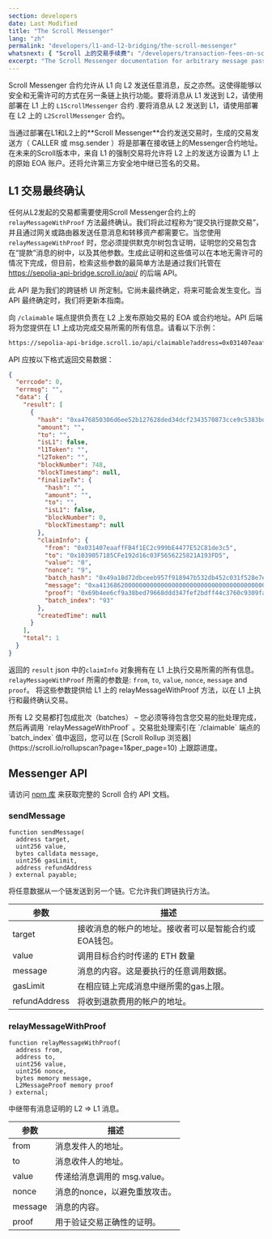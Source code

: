 ```yaml
---
section: developers
date: Last Modified
title: "The Scroll Messenger"
lang: "zh"
permalink: "developers/l1-and-l2-bridging/the-scroll-messenger"
whatsnext: { "Scroll 上的交易手续费": "/developers/transaction-fees-on-scroll/" }
excerpt: "The Scroll Messenger documentation for arbitrary message passing between L1 and L2."
---
```




Scroll Messenger 合约允许从 L1 向 L2 发送任意消息，反之亦然。这使得能够以安全和无需许可的方式在另一条链上执行功能。要将消息从 L1 发送到 L2，请使用部署在 L1 上的 `L1ScrollMessenger` 合约 .要将消息从 L2 发送到 L1，请使用部署在 L2 上的 `L2ScrollMessenger` 合约。

<Aside type="caution" title="">
  当通过部署在L1和L2上的**Scroll Messenger**合约发送交易时，生成的交易发送方（ CALLER 或 msg.sender ）将是部署在接收链上的Messenger合约地址。
  <br />
  在未来的Scroll版本中，来自 L1 的强制交易将允许将 L2 上的发送方设置为 L1 上的原始 EOA 账户。还将允许第三方安全地中继已签名的交易。
</Aside>

## L1 交易最终确认

任何从L2发起的交易都需要使用Scroll Messenger合约上的 `relayMessageWithProof` 方法最终确认。我们将此过程称为“提交执行提款交易”，并且通过网关或路由器发送任意消息和转移资产都需要它。当您使用 `relayMessageWithProof` 时，您必须提供默克尔树包含证明，证明您的交易包含在“提款”消息的树中，以及其他参数。生成此证明和这些值可以在本地无需许可的情况下完成，但目前，检索这些参数的最简单方法是通过我们托管在 https://sepolia-api-bridge.scroll.io/api/ 的后端 API。

<Aside type="danger" title="实验性 API">
  此 API 是为我们的跨链桥 UI 所定制。它尚未最终确定，将来可能会发生变化。当 API 最终确定时，我们将更新本指南。
</Aside>

向 `/claimable` 端点提供负责在 L2 上发布原始交易的 EOA 或合约地址。API 后端将为您提供在 L1 上成功完成交易所需的所有信息。请看以下示例：

```bash
https://sepolia-api-bridge.scroll.io/api/claimable?address=0x031407eaaffFB4f1EC2c999bE4477E52C81de3c5&page_size=10&page=1
```

API 应按以下格式返回交易数据：

```json
{
  "errcode": 0,
  "errmsg": "",
  "data": {
    "result": [
      {
        "hash": "0xa476850306d6ee52b127628ded34dcf2343570873cce9c5383bd497db48d4f9b",
        "amount": "",
        "to": "",
        "isL1": false,
        "l1Token": "",
        "l2Token": "",
        "blockNumber": 748,
        "blockTimestamp": null,
        "finalizeTx": {
          "hash": "",
          "amount": "",
          "to": "",
          "isL1": false,
          "blockNumber": 0,
          "blockTimestamp": null
        },
        "claimInfo": {
          "from": "0x031407eaaffFB4f1EC2c999bE4477E52C81de3c5",
          "to": "0x1039057185CFe192d16c03F5656225821A193FD5",
          "value": "0",
          "nonce": "9",
          "batch_hash": "0x49a18d72dbceeb957f918947b532db452c031f528e7e6bf329007066638c5e50",
          "message": "0xa413686200000000000000000000000000000000000000000000000000000000000000200000000000000000000000000000000000000000000000000000000000000005686f6c6973000000000000000000000000000000000000000000000000000000",
          "proof": "0x69b4ee6cf9a38bed79668ddd347fef2bdff44c3760c9309fa41decfd60202d22ad3228b676f7d3cd4284a5443f17f1962b36e491b30a40b2405849e597ba5fb5b4c11951957c6f8f642c4af61cd6b24640fec6dc7fc607ee8206a99e92410d3079f53171df5c0661d2afe86c4d97b6f34278daf6a0ea9baff5b4fc979d5629a5",
          "batch_index": "93"
        },
        "createdTime": null
      }
    ],
    "total": 1
  }
}
```

返回的 `result` json 中的`claimInfo` 对象拥有在 L1 上执行交易所需的所有信息。`relayMessageWithProof` 所需的参数是: `from`, `to`, `value`, `nonce`, `message` and `proof`。 将这些参数提供给 L1 上的 relayMessageWithProof 方法，以在 L1 上执行和最终确认交易。


<Aside type="tip" title="">
  所有 L2 交易都打包成批次（batches） – 您必须等待包含您交易的批处理完成，然后再调用 `relayMessageWithProof` 。交易批处理索引在 `/claimable` 端点的 `batch_index` 值中返回，您可以在 [Scroll Rollup 浏览器](https://scroll.io/rollupscan?page=1&per_page=10) 上跟踪进度。
</Aside>

## Messenger API

请访问 [npm 库](https://www.npmjs.com/package/@scroll-tech/contracts?activeTab=code) 来获取完整的 Scroll 合约 API 文档。

### sendMessage

```solidity
function sendMessage(
  address target,
  uint256 value,
  bytes calldata message,
  uint256 gasLimit,
  address refundAddress
) external payable;
```

将任意数据从一个链发送到另一个链。它允许我们跨链执行方法。

| 参数     | 描述                                                                                                         |
| ------------- | ------------------------------------------------------------------------------------------------------------------- |
| target        | 接收消息的帐户的地址。接收者可以是智能合约或EOA钱包。 |
| value         | 调用目标合约时传递的 ETH 数量                                                        |
| message       | 消息的内容。这是要执行的任意调用数据。                                         |
| gasLimit      | 在相应链上完成消息中继所需的gas上限。                                        |
| refundAddress | 将收到退款费用的帐户的地址。                                                  |

### relayMessageWithProof

```solidity
function relayMessageWithProof(
  address from,
  address to,
  uint256 value,
  uint256 nonce,
  bytes memory message,
  L2MessageProof memory proof
) external;
```

中继带有消息证明的 L2 => L1 消息。

| 参数 | 描述                                                 |
| --------- | ------------------------------------------------------------ |
| from      | 消息发件人的地址。                    |
| to        | 消息收件人的地址。                 |
| value     | 传递给消息调用的 msg.value。                   |
| nonce     | 消息的nonce，以避免重放攻击。             |
| message   | 消息的内容。                               |
| proof     | 用于验证交易正确性的证明。 |
